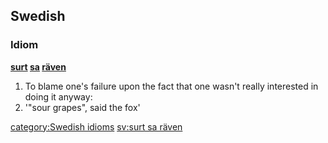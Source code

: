 ==Swedish==
===Idiom===
'''[[sur]]t [[sa]] [[räv]]en'''

#To blame one's failure upon the fact that one wasn't really interested in doing it anyway:
#'"sour grapes", said the fox'

[[category:Swedish idioms]]
[[sv:surt sa räven]]